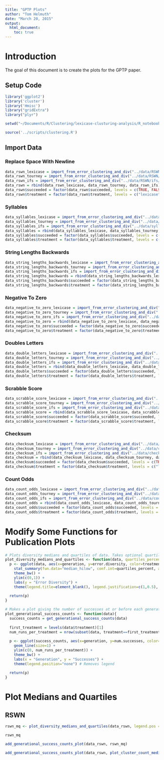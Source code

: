 ```yaml
---
title: "GPTP Plots"
author: "Tom Helmuth"
date: "March 20, 2015"
output: 
  html_document:
    toc: true
---
```


# Introduction

The goal of this document is to create the plots for the GPTP paper.

## Setup Code

```r
library('ggplot2')
library('cluster')
library('Hmisc')
library("gridExtra")
library("plyr")

setwd("~/Documents/R/Clustering/lexicase-clusturing-analysis/R_notebooks")

source('../scripts/clustering.R')
```

## Import Data

### Replace Space With Newline

```r
data_rswn_lexicase = import_from_error_clustering_and_div("../data/RSWN/lexicase/clustering/")
data_rswn_tourney = import_from_error_clustering_and_div("../data/RSWN/tourney/clustering/")
data_rswn_ifs = import_from_error_clustering_and_div("../data/RSWN/ifs/clustering/")
data_rswn = rbind(data_rswn_lexicase, data_rswn_tourney, data_rswn_ifs)
data_rswn$succeeded = factor(data_rswn$succeeded, levels = c(TRUE, FALSE))
data_rswn$treatment = factor(data_rswn$treatment, levels = c("lexicase", "tourney", "ifs"))
```

### Syllables

```r
data_syllables_lexicase = import_from_error_clustering_and_div("../data/syllables/lexicase/clustering/")
data_syllables_tourney = import_from_error_clustering_and_div("../data/syllables/tourney/clustering/")
data_syllables_ifs = import_from_error_clustering_and_div("../data/syllables/ifs/clustering/")
data_syllables = rbind(data_syllables_lexicase, data_syllables_tourney, data_syllables_ifs)
data_syllables$succeeded = factor(data_syllables$succeeded, levels = c(TRUE, FALSE))
data_syllables$treatment = factor(data_syllables$treatment, levels = c("lexicase", "tourney", "ifs"))
```

### String Lengths Backwards

```r
data_string_lengths_backwards_lexicase = import_from_error_clustering_and_div("../data/string-lengths-backwards/lexicase/clustering/")
data_string_lengths_backwards_tourney = import_from_error_clustering_and_div("../data/string-lengths-backwards/tourney/clustering/")
data_string_lengths_backwards_ifs = import_from_error_clustering_and_div("../data/string-lengths-backwards/ifs/clustering/")
data_string_lengths_backwards = rbind(data_string_lengths_backwards_lexicase, data_string_lengths_backwards_tourney, data_string_lengths_backwards_ifs)
data_string_lengths_backwards$succeeded = factor(data_string_lengths_backwards$succeeded, levels = c(TRUE, FALSE))
data_string_lengths_backwards$treatment = factor(data_string_lengths_backwards$treatment, levels = c("lexicase", "tourney", "ifs"))
```

### Negative To Zero

```r
data_negative_to_zero_lexicase = import_from_error_clustering_and_div("../data/negative-to-zero/lexicase/clustering/")
data_negative_to_zero_tourney = import_from_error_clustering_and_div("../data/negative-to-zero/tourney/clustering/")
data_negative_to_zero_ifs = import_from_error_clustering_and_div("../data/negative-to-zero/ifs/clustering/")
data_negative_to_zero = rbind(data_negative_to_zero_lexicase, data_negative_to_zero_tourney, data_negative_to_zero_ifs)
data_negative_to_zero$succeeded = factor(data_negative_to_zero$succeeded, levels = c(TRUE, FALSE))
data_negative_to_zero$treatment = factor(data_negative_to_zero$treatment, levels = c("lexicase", "tourney", "ifs"))
```

### Doubles Letters

```r
data_double_letters_lexicase = import_from_error_clustering_and_div("../data/double-letters/lexicase/clustering/")
data_double_letters_tourney = import_from_error_clustering_and_div("../data/double-letters/tourney/clustering/")
data_double_letters_ifs = import_from_error_clustering_and_div("../data/double-letters/ifs/clustering/")
data_double_letters = rbind(data_double_letters_lexicase, data_double_letters_tourney, data_double_letters_ifs)
data_double_letters$succeeded = factor(data_double_letters$succeeded, levels = c(TRUE, FALSE))
data_double_letters$treatment = factor(data_double_letters$treatment, levels = c("lexicase", "tourney", "ifs"))
```

### Scrabble Score

```r
data_scrabble_score_lexicase = import_from_error_clustering_and_div("../data/scrabble-score/lexicase/clustering/")
data_scrabble_score_tourney = import_from_error_clustering_and_div("../data/scrabble-score/tourney/clustering/")
data_scrabble_score_ifs = import_from_error_clustering_and_div("../data/scrabble-score/ifs/clustering/")
data_scrabble_score = rbind(data_scrabble_score_lexicase, data_scrabble_score_tourney, data_scrabble_score_ifs)
data_scrabble_score$succeeded = factor(data_scrabble_score$succeeded, levels = c(TRUE, FALSE))
data_scrabble_score$treatment = factor(data_scrabble_score$treatment, levels = c("lexicase", "tourney", "ifs"))
```

### Checksum

```r
data_checksum_lexicase = import_from_error_clustering_and_div("../data/checksum/lexicase/clustering/")
data_checksum_tourney = import_from_error_clustering_and_div("../data/checksum/tourney/clustering/")
data_checksum_ifs = import_from_error_clustering_and_div("../data/checksum/ifs/clustering/")
data_checksum = rbind(data_checksum_lexicase, data_checksum_tourney, data_checksum_ifs)
data_checksum$succeeded = factor(data_checksum$succeeded, levels = c(TRUE, FALSE))
data_checksum$treatment = factor(data_checksum$treatment, levels = c("lexicase", "tourney", "ifs"))
```

### Count Odds

```r
data_count_odds_lexicase = import_from_error_clustering_and_div("../data/count-odds/lexicase/clustering/")
data_count_odds_tourney = import_from_error_clustering_and_div("../data/count-odds/tourney/clustering/")
data_count_odds_ifs = import_from_error_clustering_and_div("../data/count-odds/ifs/clustering/")
data_count_odds = rbind(data_count_odds_lexicase, data_count_odds_tourney, data_count_odds_ifs)
data_count_odds$succeeded = factor(data_count_odds$succeeded, levels = c(TRUE, FALSE))
data_count_odds$treatment = factor(data_count_odds$treatment, levels = c("lexicase", "tourney", "ifs"))
```

# Modify Some Functions for Publication Plots
```r

# Plots diversity medians and quartiles of data. Takes optional quartiles_percent, which tells what percent of the center data to include
plot_diversity_medians_and_quartiles <- function(data, quartiles_percent = 0.5, legend.pos = "right"){
  p <- ggplot(data, aes(x=generation, y=error.diversity, color=treatment)) + 
    stat_summary(fun.data="median_hilow", conf.int=quartiles_percent, alpha=0.5) +
    theme_bw() +
    ylim(c(0,1)) +
    labs(y = "Error Diversity") +
    theme(legend.title=element_blank(), legend.justification=c(1,0.5), legend.position=legend.pos, legend.background = element_rect(colour="black", size=0.1), legend.key = element_blank()) # Make changes to legend
  
  return(p)
}

# Makes a plot giving the number of successes at or before each generation
plot_generational_success_counts <- function(data){
  success_counts = get_generational_success_counts(data)
  
  first_treatment = levels(data$treatment)[1]
  num_runs_per_treatment = nrow(subset(data, treatment==first_treatment & generation == 0))
  
  p <- ggplot(success_counts, aes(x=generation, y=num.successes, color=treatment)) +
    geom_line(size=1) +
    ylim(c(0, num_runs_per_treatment)) +
    theme_bw() +
    labs(x = "Generation", y = "Successes") +
    theme(legend.position="none") # Removes legend
  
  return(p)
}
```

# Plot Medians and Quartiles

## RSWN

```r
rswn_mq <- plot_diversity_medians_and_quartiles(data_rswn, legend.pos = c(1, 0.5))

rswn_mq

add_generational_success_counts_plot(data_rswn, rswn_mq)

add_generational_success_counts_plot(data_rswn, plot_cluster_count_medians_and_quartiles(data_rswn))
```
